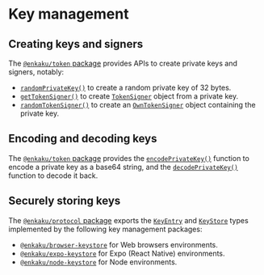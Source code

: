 # Key management

## Creating keys and signers

The [`@enkaku/token` package](../api/token/index.md) provides APIs to create private keys and signers, notably:

- [`randomPrivateKey()`](../api/token/index.md#randomprivatekey) to create a random private key of 32 bytes.
- [`getTokenSigner()`](../api/token/index.md#gettokensigner) to create [`TokenSigner`](../api/token/index.md#tokensigner) object from a private key.
- [`randomTokenSigner()`](../api/token/index.md#randomtokensigner) to create an [`OwnTokenSigner`](../api/token/index.md#owntokensigner) object containing the private key.

## Encoding and decoding keys

The [`@enkaku/token` package](../api/token/index.md) provides the [`encodePrivateKey()`](../api/token/index.md#encodeprivatekey) function to encode a private key as a base64 string, and the [`decodePrivateKey()`](../api/token/index.md#decodeprivatekey) function to decode it back.

## Securely storing keys

The [`@enkaku/protocol` package](../api/protocol/index.md) exports the [`KeyEntry`](../api/protocol/index.md#keyentry) and [`KeyStore`](../api/protocol/index.md#keystore) types implemented by the following key management packages:

- [`@enkaku/browser-keystore`](../api/browser-keystore/index.md) for Web browsers environments.
- [`@enkaku/expo-keystore`](../api/expo-keystore/index.md) for Expo (React Native) environments.
- [`@enkaku/node-keystore`](../api/node-keystore/index.md) for Node environments.
